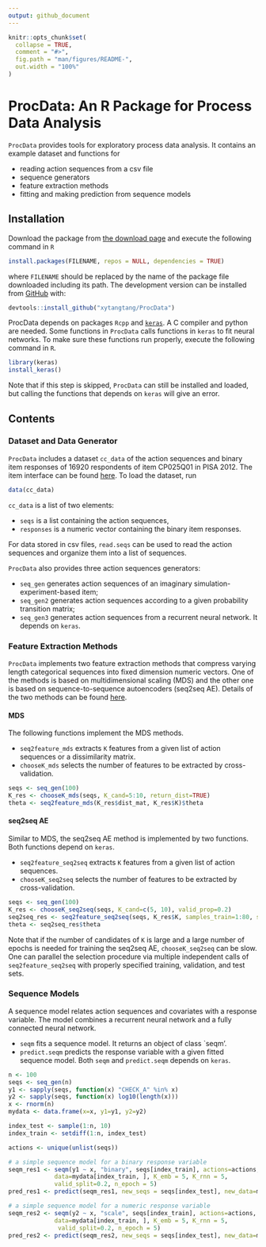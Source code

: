 ```yaml
---
output: github_document
---
```


<!-- README.md is generated from README.Rmd. Please edit that file -->

```r
knitr::opts_chunk$set(
  collapse = TRUE,
  comment = "#>",
  fig.path = "man/figures/README-",
  out.width = "100%"
)
```
# ProcData: An R Package for Process Data Analysis

<!-- badges: start -->
<!-- badges: end -->

`ProcData` provides tools for exploratory process data analysis. It contains an example dataset and functions for

* reading action sequences from a csv file
* sequence generators
* feature extraction methods
* fitting and making prediction from sequence models

## Installation

Download the package from [the download page](https://www.scientifichpc.com/ProcData/download.html) and execute the following command in `R`

``` r
install.packages(FILENAME, repos = NULL, dependencies = TRUE)
```

where `FILENAME` should be replaced by the name of the package file downloaded including its path. The development version can be installed from [GitHub](https://github.com/) with:
``` r
devtools::install_github("xytangtang/ProcData")
```

ProcData depends on packages `Rcpp` and [`keras`](https://keras.rstudio.com). A C compiler and python are needed. Some functions in `ProcData` calls functions in `keras` to fit neural networks. To make sure these functions run properly, execute the following command in `R`.
``` r
library(keras)
install_keras()
```
Note that if this step is skipped, `ProcData` can still be installed and loaded, but calling the functions that depends on `keras` will give an error.


## Contents

### Dataset and Data Generator

`ProcData` includes a dataset `cc_data` of the action sequences and binary item responses of 16920 respondents of item CP025Q01 in PISA 2012. The item interface can be found [here](http://www.oecd.org/pisa/test-2012/testquestions/question3/). To load the dataset, run
``` r
data(cc_data)
```
`cc_data` is a list of two elements:

- `seqs` is a list containing the action sequences,
- `responses` is a numeric vector containing the binary item responses.

For data stored in csv files, `read.seqs` can be used to read the action sequences and organize them into a list of sequences.

`ProcData` also provides three action sequences generators:

- `seq_gen` generates action sequences of an imaginary simulation-experiment-based item;
- `seq_gen2` generates action sequences according to a given probability transition matrix;
- `seq_gen3` generates action sequences from a recurrent neural network. It depends on `keras`.

### Feature Extraction Methods

`ProcData` implements two feature extraction methods that compress varying length categorical sequences into fixed dimension numeric vectors. 
One of the methods is based on multidimensional scaling (MDS) and the other one is based on sequence-to-sequence autoencoders (seq2seq AE). Details of the two methods can be found [here](https://www.scientifichpc.com/processdata/method.html).

#### MDS
The following functions implement the MDS methods.

- `seq2feature_mds` extracts `K` features from a given list of action sequences or a dissimilarity matrix. 
- `chooseK_mds` selects the number of features to be extracted by cross-validation. 
``` r
seqs <- seq_gen(100)
K_res <- chooseK_mds(seqs, K_cand=5:10, return_dist=TRUE)
theta <- seq2feature_mds(K_res$dist_mat, K_res$K)$theta
```

#### seq2seq AE

Similar to MDS, the seq2seq AE method is implemented by two functions. Both functions depend on `keras`.

- `seq2feature_seq2seq` extracts `K` features from a given list of action sequences.
- `chooseK_seq2seq` selects the number of features to be extracted by cross-validation.

```r
seqs <- seq_gen(100)
K_res <- chooseK_seq2seq(seqs, K_cand=c(5, 10), valid_prop=0.2)
seq2seq_res <- seq2feature_seq2seq(seqs, K_res$K, samples_train=1:80, samples_valid=81:100)
theta <- seq2seq_res$theta
```

Note that if the number of candidates of `K` is large and a large number of epochs is needed for training the seq2seq AE, `chooseK_seq2seq` can be slow. One can parallel the selection procedure via multiple independent calls of `seq2feature_seq2seq` with properly specified training, validation, and test sets.

### Sequence Models

A sequence model relates action sequences and covariates with a response variable. The model combines a recurrent neural network and a fully connected neural network. 

- `seqm` fits a sequence model. It returns an object of class `seqm'.
- `predict.seqm` predicts the response variable with a given fitted sequence model.
Both `seqm` and `predict.seqm` depends on `keras`.

``` r
n <- 100
seqs <- seq_gen(n)
y1 <- sapply(seqs, function(x) "CHECK_A" %in% x)
y2 <- sapply(seqs, function(x) log10(length(x)))
x <- rnorm(n)
mydata <- data.frame(x=x, y1=y1, y2=y2)

index_test <- sample(1:n, 10)
index_train <- setdiff(1:n, index_test)

actions <- unique(unlist(seqs))

# a simple sequence model for a binary response variable
seqm_res1 <- seqm(y1 ~ x, "binary", seqs[index_train], actions=actions,
             data=mydata[index_train, ], K_emb = 5, K_rnn = 5, 
             valid_split=0.2, n_epoch = 5)
pred_res1 <- predict(seqm_res1, new_seqs = seqs[index_test], new_data=mydata[index_test, ])

# a simple sequence model for a numeric response variable
seqm_res2 <- seqm(y2 ~ x, "scale", seqs[index_train], actions=actions, 
             data=mydata[index_train, ], K_emb = 5, K_rnn = 5, 
              valid_split=0.2, n_epoch = 5)
pred_res2 <- predict(seqm_res2, new_seqs = seqs[index_test], new_data=mydata[index_test, ])
```
